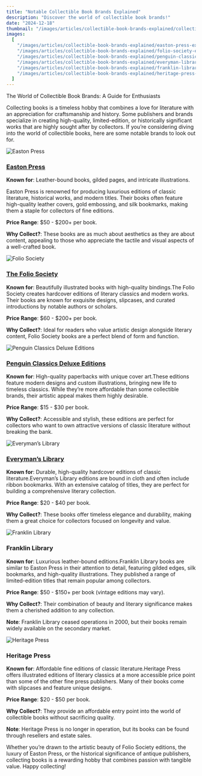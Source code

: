 ```yaml
---
title: "Notable Collectible Book Brands Explained"
description: "Discover the world of collectible book brands!"
date: "2024-12-18"
thumbnail: "/images/articles/collectible-book-brands-explained/collectible-book-brands-thumbnail.jpg"
images:
  [
    "/images/articles/collectible-book-brands-explained/easton-press-example-books.jpg",
    "/images/articles/collectible-book-brands-explained/folio-society-example-books.jpg",
    "/images/articles/collectible-book-brands-explained/penguin-classics-deluxe-editions-example-books.jpg",
    "/images/articles/collectible-book-brands-explained/everyman-library-example-books.jpg",
    "/images/articles/collectible-book-brands-explained/franklin-library-example-books.jpg",
    "/images/articles/collectible-book-brands-explained/heritage-press-example-books.jpg",
  ]
---
```


The World of Collectible Book Brands: A Guide for Enthusiasts

Collecting books is a timeless hobby that combines a love for literature with an appreciation for craftsmanship and history. Some publishers and brands specialize in creating high-quality, limited-edition, or historically significant works that are highly sought after by collectors. If you’re considering diving into the world of collectible books, here are some notable brands to look out for.

<div className="side-by-side">
<Image 
  src="/images/articles/collectible-book-brands-explained/easton-press-example-books.jpg"
  alt="Easton Press"
  className="article-image"
  variant="width300height300"
  digitalOcean={true}
/>
<div className="side-by-side-text">

### **[Easton Press](https://www.eastonpress.com/)**

**Known for**: Leather-bound books, gilded pages, and intricate illustrations.

Easton Press is renowned for producing luxurious editions of classic literature, historical works, and modern titles. Their books often feature high-quality leather covers, gold embossing, and silk bookmarks, making them a staple for collectors of fine editions.

**Price Range**: $50 - $200+ per book.

**Why Collect?**: These books are as much about aesthetics as they are about content, appealing to those who appreciate the tactile and visual aspects of a well-crafted book.

</div>
</div>

<div className="side-by-side">
<Image 
  src="/images/articles/collectible-book-brands-explained/folio-society-example-books.jpg"
  alt="Folio Society"
  className="article-image"
  variant="width300height300"
/>
<div className="side-by-side-text">

### **[The Folio Society](https://www.foliosociety.com/)**

**Known for**: Beautifully illustrated books with high-quality bindings.The Folio Society creates hardcover editions of literary classics and modern works. Their books are known for exquisite designs, slipcases, and curated introductions by notable authors or scholars.

**Price Range**: $60 - $200+ per book.

**Why Collect?**: Ideal for readers who value artistic design alongside literary content, Folio Society books are a perfect blend of form and function.

</div>
</div>
<div className="side-by-side">
<Image 
  src="/images/articles/collectible-book-brands-explained/penguin-classics-deluxe-example-books.jpg"
  alt="Penguin Classics Deluxe Editions"
  className="article-image"
  variant="width300height450"
/>
<div className="side-by-side-text">

### **[Penguin Classics Deluxe Editions](https://www.penguinrandomhouse.com/series/254/penguin-classics-deluxe-edition/)**

**Known for**: High-quality paperbacks with unique cover art.These editions feature modern designs and custom illustrations, bringing new life to timeless classics. While they’re more affordable than some collectible brands, their artistic appeal makes them highly desirable.

**Price Range**: $15 - $30 per book.

**Why Collect?**: Accessible and stylish, these editions are perfect for collectors who want to own attractive versions of classic literature without breaking the bank.

</div>
</div>
<div className="side-by-side">
<Image 
  src="/images/articles/collectible-book-brands-explained/everymans-library-example-books.jpg"
  alt="Everyman’s Library"
  className="article-image"
  variant="width300height300"
/>
<div className="side-by-side-text">

### **[Everyman’s Library](http://www.everymanslibrary.co.uk/)**

**Known for**: Durable, high-quality hardcover editions of classic literature.Everyman’s Library editions are bound in cloth and often include ribbon bookmarks. With an extensive catalog of titles, they are perfect for building a comprehensive literary collection.

**Price Range**: $20 - $40 per book.

**Why Collect?**: These books offer timeless elegance and durability, making them a great choice for collectors focused on longevity and value.

</div>
</div>
<div className="side-by-side">
<Image 
  src="/images/articles/collectible-book-brands-explained/franklin-library-example-books.jpg"
  alt="Franklin Library"
  className="article-image"
  variant="width300height400"
/>
<div className="side-by-side-text">

### **Franklin Library**

**Known for**: Luxurious leather-bound editions.Franklin Library books are similar to Easton Press in their attention to detail, featuring gilded edges, silk bookmarks, and high-quality illustrations. They published a range of limited-edition titles that remain popular among collectors.

**Price Range**: $50 - $150+ per book (vintage editions may vary).

**Why Collect?**: Their combination of beauty and literary significance makes them a cherished addition to any collection.

**Note**: Franklin Library ceased operations in 2000, but their books remain widely available on the secondary market.

</div>
</div>

<div className="side-by-side">
<Image 
  src="/images/articles/collectible-book-brands-explained/heritage-press-example-books.jpg"
  alt="Heritage Press"
  className="article-image"
  variant="width300height400"
/>
<div className="side-by-side-text">

### **Heritage Press**

**Known for**: Affordable fine editions of classic literature.Heritage Press offers illustrated editions of literary classics at a more accessible price point than some of the other fine press publishers. Many of their books come with slipcases and feature unique designs.

**Price Range**: $20 - $50 per book.

**Why Collect?**: They provide an affordable entry point into the world of collectible books without sacrificing quality.

**Note**: Heritage Press is no longer in operation, but its books can be found through resellers and estate sales.

</div>
</div>

Whether you’re drawn to the artistic beauty of Folio Society editions, the luxury of Easton Press, or the historical significance of antique publishers, collecting books is a rewarding hobby that combines passion with tangible value. Happy collecting!
